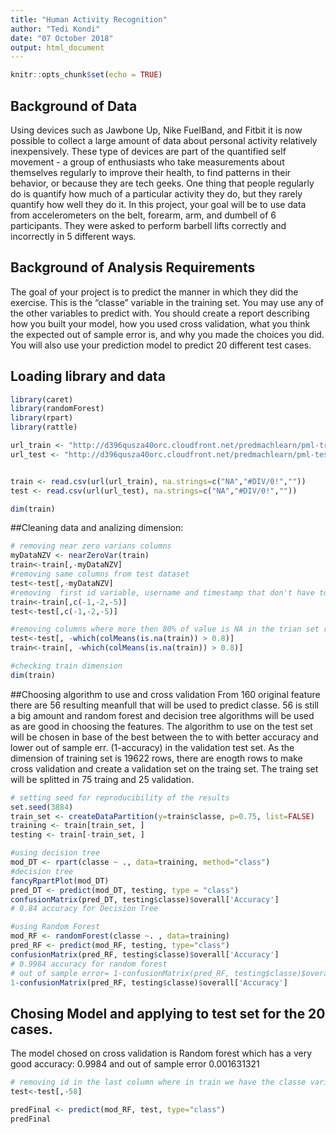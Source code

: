 ---
title: "Human Activity Recognition"
author: "Tedi Kondi"
date: "07 October 2018"
output: html_document
---

```{r setup, include=FALSE}
knitr::opts_chunk$set(echo = TRUE)
```

## Background of Data
Using devices such as Jawbone Up, Nike FuelBand, and Fitbit it is now possible to collect a large amount of data about personal activity relatively inexpensively. These type of devices are part of the quantified self movement - a group of enthusiasts who take measurements about themselves regularly to improve their health, to find patterns in their behavior, or because they are tech geeks. One thing that people regularly do is quantify how much of a particular activity they do, but they rarely quantify how well they do it. In this project, your goal will be to use data from accelerometers on the belt, forearm, arm, and dumbell of 6 participants. They were asked to perform barbell lifts correctly and incorrectly in 5 different ways. 

## Background of Analysis Requirements 
The goal of your project is to predict the manner in which they did the exercise. This is the "classe" variable in the training set. You may use any of the other variables to predict with. You should create a report describing how you built your model, how you used cross validation, what you think the expected out of sample error is, and why you made the choices you did. You will also use your prediction model to predict 20 different test cases.


## Loading library and data 

```{r dataloading}
library(caret)
library(randomForest)
library(rpart)
library(rattle)

url_train <- "http://d396qusza40orc.cloudfront.net/predmachlearn/pml-training.csv"
url_test <- "http://d396qusza40orc.cloudfront.net/predmachlearn/pml-testing.csv"


train <- read.csv(url(url_train), na.strings=c("NA","#DIV/0!",""))
test <- read.csv(url(url_test), na.strings=c("NA","#DIV/0!",""))

dim(train)

```
##Cleaning data and analizing dimension:
```{r dimension}
# removing near zero varians columns
myDataNZV <- nearZeroVar(train)
train<-train[,-myDataNZV]
#removing same columns from test dataset 
test<-test[,-myDataNZV]
#removing  first id variable, username and timestamp that don't have to do with accelerometers to not interfer with the algorithm.
train<-train[,c(-1,-2,-5)]
test<-test[,c(-1,-2,-5)]

#removing columns where more then 80% of value is NA in the trian set removing the first from test set and then actualizing training set. 
test<-test[, -which(colMeans(is.na(train)) > 0.8)]
train<-train[, -which(colMeans(is.na(train)) > 0.8)]

#checking train dimension
dim(train)
```

##Choosing algorithm to use and cross validation
From 160 original feature there are 56 resulting meanfull that will be used to predict classe. 56 is still a big amount and random forest and decision tree algorithms will be used as are good in choosing the features. 
The algorithm to use on the test set will be chosen in base of the best between the to with better accuracy and lower out of sample err. (1-accuracy) in the validation test set. 
As the dimension of training set is 19622 rows, there are enogth rows to make cross validation and create a validation set on the traing set. The traing set will be splitted in 75 traing and 25 validation.

```{r modeling}
# setting seed for reproducibility of the results
set.seed(3884)
train_set <- createDataPartition(y=train$classe, p=0.75, list=FALSE)
training <- train[train_set, ] 
testing <- train[-train_set, ]

#using decision tree
mod_DT <- rpart(classe ~ ., data=training, method="class")
#decision tree
fancyRpartPlot(mod_DT)
pred_DT <- predict(mod_DT, testing, type = "class")
confusionMatrix(pred_DT, testing$classe)$overall['Accuracy']
# 0.84 accuracy for Decision Tree

#using Random Forest
mod_RF <- randomForest(classe ~. , data=training)
pred_RF <- predict(mod_RF, testing, type="class")
confusionMatrix(pred_RF, testing$classe)$overall['Accuracy']
# 0.9984 accuracy for random forest  
# out of sample error= 1-confusionMatrix(pred_RF, testing$classe)$overall['Accuracy']
1-confusionMatrix(pred_RF, testing$classe)$overall['Accuracy']

```

## Chosing Model and applying to test set for the 20 cases.
The model chosed on cross validation is Random forest which has a very good accuracy: 0.9984 and out of sample error 0.001631321 
```{r tesing}
# removing id in the last column where in train we have the classe variable
test<-test[,-58] 

predFinal <- predict(mod_RF, test, type="class")
predFinal
```